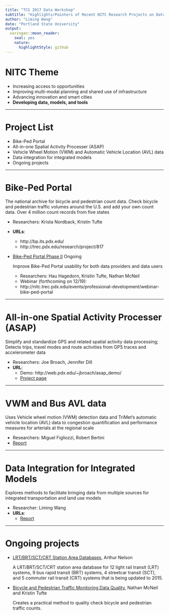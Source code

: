 ```yaml
---
title: "TCS 2017 Data Workshop"
subtitle: "Highlights/Pointers of Recent NITC Research Projects on Data"
author: "Liming Wang"
date: "Portland State University"
output:
  xaringan::moon_reader:
    seal: yes
    nature:
      highlightStyle: github
---
```


<style>
  @page {
    size: 1210px 681px;
    margin: 0;
  }
  
  @media print {
    .remark-slide-scaler {
      width: 100% !important;
      height: 100% !important;
      transform: scale(1) !important;
      top: 0 !important;
      left: 0 !important;
    }
  }
</style>

# NITC Theme

- Increasing access to opportunities
- Improving multi-modal planning and shared use of infrastructure
- Advancing innovation and smart cities
- **Developing data, models, and tools**

---

# Project List

- Bike-Ped Portal
- All-in-one Spatial Activity Processer (ASAP)
- Vehicle Wheel Motion (VWM) and Automatic Vehicle Location (AVL) data
- Data integration for integrated models
- Ongoing projects

---

# Bike-Ped Portal

The national archive for bicycle and pedestrian count data. Check bicycle and pedestrian traffic volumes around the U.S. and add your own count data. Over 4 million count records from five states

- Researchers: Krista Nordback, Kristin Tufte
- **URLs**: 
    - http://bp.its.pdx.edu/
    - http://trec.pdx.edu/research/project/817
- [Bike-Ped Portal Phase II](http://trec.pdx.edu/research/project/1068/Bike-Ped_Portal_Phase_II) Ongoing

    Improve Bike-Ped Portal usability for both data providers and data users
    
    - Researchers: Hau Hagedorn, Kristin Tufte, Nathan McNeil
    - Webinar (forthcoming on 12/19):
    - http://nitc.trec.pdx.edu/events/professional-development/webinar-bike-ped-portal

---

# All-in-one Spatial Activity Processer (ASAP)

Simplify and standardize GPS and related spatial activity data processing; Detects trips, travel modes and route activities from GPS traces and accelerometer data

- Researchers: Joe Broach, Jennifer Dill
- **URL**: 
    - Demo: http://web.pdx.edu/~jbroach/asap_demo/
    - [Project page](http://trec.pdx.edu/research/project/984/Adding_Value_to_GPS_Travel_Data_with_New_Open-Source_Processing_Software_for_Everyone)

---

# VWM and Bus AVL data 
Uses Vehicle wheel motion (VWM) detection data and TriMet’s automatic vehicle location (AVL) data to congestion quantification and performance measures for arterials at the regional scale

- Researchers: Miguel Figliozzi, Robert Bertini
- [Report](http://nitc.trec.pdx.edu/research/project/770/Exploiting_New_Data_Sources_to_Quantify_Arterial_Congestion_and_Performance_Measures_at_a_Regional_Scale_)

---

# Data Integration for Integrated Models

Explores methods to facilitate bringing data from multiple sources for integrated transportation and land use models

- Researcher: Liming Wang
- **URLs**: 
    - [Report](http://nitc.trec.pdx.edu/research/project/581/Continuous_Data_Integration_for_Land_Use_and_Transportation_Planning_and_Modeling)

---

# Ongoing projects

- [LRT/BRT/SCT/CRT Station Area Databases, ](http://nitc.trec.pdx.edu/research/project/1103/Updating_and_Expanding_LRT/BRT/SCT/CRT_Data_and_Analysis) Arthur Nelson
    
    A LRT/BRT/SCT/CRT station area database for 12 light rail transit (LRT) systems, 9 bus rapid transit (BRT) systems, 4 streetcar transit (SCT), and 5 commuter rail transit (CRT) systems that is being updated to 2015.

- [Bicycle and Pedestrian Traffic Monitoring Data Quality,  ](http://nitc.trec.pdx.edu/research/project/1026/Bicycle_and_Pedestrian_Traffic_Monitoring_Data_Quality) Nathan McNeil and Kristin Tufte

    Creates a practical method to quality check bicycle and pedestrian traffic counts.
